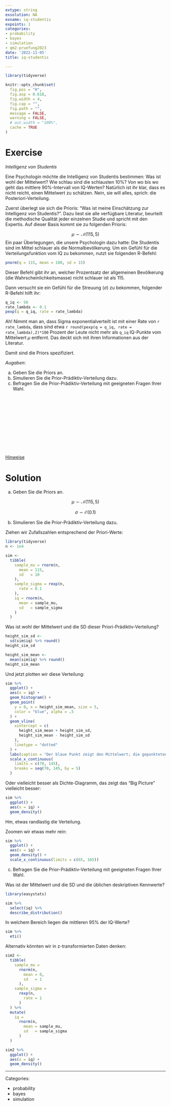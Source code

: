 ```yaml
---
extype: string
exsolution: NA
exname: iq-studentis
expoints: 1
categories:
- probability
- bayes
- simulation
- qm2-pruefung2023
date: '2022-11-05'
title: iq-studentis

---
```





```r
library(tidyverse)
```


```r
knitr::opts_chunk$set(
  fig.pos = "H",
  fig.asp = 0.618,
  fig.width = 4,
  fig.cap = "",
  fig.path = "",
  message = FALSE,
  warning = FALSE,
  # out.width = "100%",
  cache = TRUE
)
```








# Exercise

*Intelligenz von Studentis*

Eine Psychologin möchte die Intelligenz von Studentis bestimmen: 
Was ist wohl der Mittelwert? Wie schlau sind die schlausten 10%? 
Von wo bis wo geht das mittlere 90%-Intervall von IQ-Werten? 
Natürlich ist ihr klar, dass es nicht reicht, einen Mittelwert zu schätzen. 
Nein, sie will alles, sprich: die Posteriori-Verteilung.


Zuerst überlegt sie sich die Prioris: 
"Was ist meine Einschätzung zur Intelligenz von Studentis?". 
Dazu liest sie alle verfügbare Literatur, beurteilt die methodische Qualität jeder einzelnen Studie und spricht mit den Expertis. 
Auf dieser Basis kommt sie zu folgenden Prioris:


$$\mu \sim \mathcal{N}(115, 5)$$
Ein paar Überlegungen, die unsere Psychologin dazu hatte: 
Die Studentis sind im Mittel schlauer als die Normalbevölkerung. 
Um ein Gefühl für die Verteilungsfunktion vom IQ zu bekommen, nutzt sie folgenden R-Befehl:


```r
pnorm(q = 115, mean = 100, sd = 15)
```

Dieser Befehl gibt ihr an, 
welcher Prozentsatz der allgemeinen Bevölkerung (die Wahrscheinlichkeitsmasse) nicht schlauer ist als 115. 

Dann versucht sie ein Gefühl für die Streuung ($\sigma$) zu bekommen, 
folgender R-Befehl hilft ihr:

```r
q_iq <- 50
rate_lambda <- 0.1
pexp(q = q_iq, rate = rate_lambda)
```


Ah! Nimmt man an, dass Sigma exponentialverteilt ist mit einer Rate von `r rate_lambda`, 
dass sind etwa  `r round(pexp(q = q_iq, rate = rate_lambda),2)*100` Prozent der Leute nicht mehr als `q_iq` IQ-Punkte vom Mittelwert $\mu$ entfernt. 
Das deckt sich mit ihren Informationen aus der Literatur.

Damit sind die Priors spezifiziert.

*Augaben*:

a) Geben Sie die Priors an.
b) Simulieren Sie die Prior-Prädiktiv-Verteilung dazu.
c) Befragen Sie die Prior-Prädiktiv-Verteilung mit geeigneten Fragen Ihrer Wahl.


</br>
</br>
</br>
</br>
</br>
</br>
</br>
</br>
</br>
</br>

[Hinweise](https://start-bayes.netlify.app/pruefung#bearbeitungshinweise)


# Solution


a) Geben Sie die Priors an.

$$\mu \sim \mathcal{N}(115, 5)$$

$$\sigma \sim \mathcal{E}(0.1)$$



b) Simulieren Sie die Prior-Prädiktiv-Verteilung dazu.


Ziehen wir Zufallszahlen entsprechend der Priori-Werte:


```r
library(tidyverse)
n <- 1e4

sim <-
  tibble(
    sample_mu = rnorm(n,
      mean = 115,
      sd   = 10
    ),
    sample_sigma = rexp(n,
      rate = 0.1
    ),
    iq = rnorm(n,
      mean = sample_mu,
      sd   = sample_sigma
    )
  )
```


Was ist wohl der Mittelwert und die SD dieser Priori-Prädiktiv-Verteilung?

```r
height_sim_sd <-
  sd(sim$iq) %>% round()
height_sim_sd
```


```r
height_sim_mean <-
  mean(sim$iq) %>% round()
height_sim_mean
```


Und jetzt plotten wir diese Verteilung:



```r
sim %>%
  ggplot() +
  aes(x = iq) +
  geom_histogram() +
  geom_point(
    y = 0, x = height_sim_mean, size = 5,
    color = "blue", alpha = .5
  ) +
  geom_vline(
    xintercept = c(
      height_sim_mean + height_sim_sd,
      height_sim_mean - height_sim_sd
    ),
    linetype = "dotted"
  ) +
  labs(caption = "Der blaue Punkt zeigt den Mittelwert; die gepunkteten Linien MD±SD") +
  scale_x_continuous(
    limits = c(70, 145),
    breaks = seq(70, 145, by = 5)
  )
```


Oder vielleicht besser als Dichte-Diagramm, das zeigt das "Big Picture" vielleicht besser:

```r
sim %>%
  ggplot() +
  aes(x = iq) +
  geom_density()
```


Hm, etwas randlastig die Verteilung.


Zoomen wir etwas mehr rein:


```r
sim %>%
  ggplot() +
  aes(x = iq) +
  geom_density() +
  scale_x_continuous(limits = c(65, 165))
```











c) Befragen Sie die Prior-Prädiktiv-Verteilung mit geeigneten Fragen Ihrer Wahl.


Was ist der Mittelwert und die SD und die üblichen deskriptiven Kennwerte?

```r
library(easystats)
```


```r
sim %>%
  select(iq) %>%
  describe_distribution()
```

In welchem Bereich liegen die mittleren 95% der IQ-Werte?

```r
sim %>%
  eti()
```


Alternativ könnten wir in z-transformierten Daten denken:


```r
sim2 <-
  tibble(
    sample_mu =
      rnorm(n,
        mean = 0,
        sd   = 1
      ),
    sample_sigma =
      rexp(n,
        rate = 1
      )
  ) %>%
  mutate(
    iq =
      rnorm(n,
        mean = sample_mu,
        sd   = sample_sigma
      )
  )
```



```r
sim2 %>%
  ggplot() +
  aes(x = iq) +
  geom_density()
```





---

Categories: 

- probability
- bayes
- simulation

